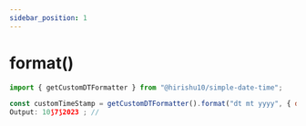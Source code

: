 ```yaml
---
sidebar_position: 1
---
```


# format()

```jsx
import { getCustomDTFormatter } from "@hirishu10/simple-date-time";
```

```jsx
const customTimeStamp = getCustomDTFormatter().format("dt mt yyyy", { dt: "⟆",mt:"⟆" });
Output: 10⟆7⟆2023 ; //
```
